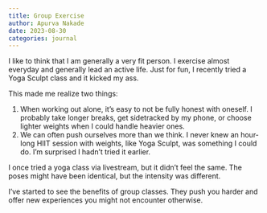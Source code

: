 ```yaml
---
title: Group Exercise
author: Apurva Nakade
date: 2023-08-30
categories: journal
---
```


I like to think that I am generally a very fit person. 
I exercise almost everyday and generally lead an active life. 
Just for fun, I recently tried a Yoga Sculpt class and it kicked my ass. 

This made me realize two things:

1. When working out alone, it's easy to not be fully honest with oneself. I probably take longer breaks, get sidetracked by my phone, or choose lighter weights when I could handle heavier ones.
2. We can often push ourselves more than we think. I never knew an hour-long HIIT session with weights, like Yoga Sculpt, was something I could do. I'm surprised I hadn't tried it earlier.

I once tried a yoga class via livestream, but it didn't feel the same. The poses might have been identical, but the intensity was different.

I've started to see the benefits of group classes. They push you harder and offer new experiences you might not encounter otherwise.




